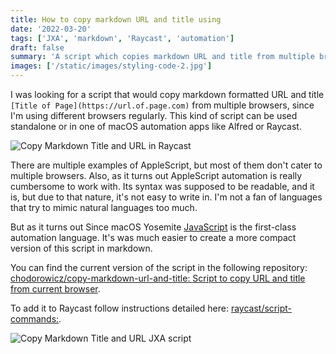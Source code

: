 ```yaml
---
title: How to copy markdown URL and title using
date: '2022-03-20'
tags: ['JXA', 'markdown', 'Raycast', 'automation']
draft: false
summary: 'A script which copies markdown URL and title from multiple browser on macOS'
images: ['/static/images/styling-code-2.jpg']
---
```


I was looking for a script that would copy markdown formatted URL and title `[Title of Page](https://url.of.page.com)` from multiple browsers, since I'm using different browsers regularly. This kind of script can be used standalone or in one of macOS automation apps like Alfred or Raycast.

<Image
  alt="Copy Markdown Title and URL in Raycast"
  src="/static/images/copy-markdown-title-raycast.jpg"
  width={1869}
  height={1317}
  layout="responsive"
/>

There are multiple examples of AppleScript, but most of them don't cater to multiple browsers. Also, as it turns out AppleScript automation is really cumbersome to work with. Its syntax was supposed to be readable, and it is, but due to that nature, it's not easy to write in. I'm not a fan of languages that try to mimic natural languages too much.

But as it turns out Since macOS Yosemite [JavaScript](https://en.wikipedia.org/wiki/AppleScript#JavaScript_for_Automation) is the first-class automation language. It's was much easier to create a more compact version of this script in markdown.

You can find the current version of the script in the following repository: [chodorowicz/copy-markdown-url-and-title: Script to copy URL and title from current browser](https://github.com/chodorowicz/copy-markdown-url-and-title).

To add it to Raycast follow instructions detailed here: [raycast/script-commands:](https://github.com/raycast/script-commands).

<Image
  alt="Copy Markdown Title and URL JXA script"
  src="/static/images/copy-markdown-title.png"
  width={1684}
  height={1212}
/>

